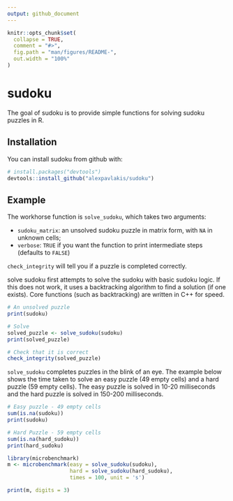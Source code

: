 ```yaml
---
output: github_document
---
```


<!-- README.md is generated from README.Rmd. Please edit that file -->

```r
knitr::opts_chunk$set(
  collapse = TRUE,
  comment = "#>",
  fig.path = "man/figures/README-",
  out.width = "100%"
)
```
# sudoku

The goal of sudoku is to provide simple functions for solving sudoku puzzles in R.

## Installation

You can install sudoku from github with:

``` r
# install.packages("devtools")
devtools::install_github("alexpavlakis/sudoku")
```


## Example

The workhorse function is `solve_sudoku`, which takes two arguments:

* `sudoku_matrix`: an unsolved sudoku puzzle in matrix form, with `NA` in unknown cells;
* `verbose`: `TRUE` if you want the function to print intermediate steps (defaults to `FALSE`)

`check_integrity` will tell you if a puzzle is completed correctly.

solve sudoku first attempts to solve the sudoku with basic sudoku logic.  If this does not work, it uses a backtracking algorithm to find a solution (if one exists).  Core functions (such as backtracking) are written in C++ for speed.

```r
# An unsolved puzzle
print(sudoku)

# Solve
solved_puzzle <- solve_sudoku(sudoku)
print(solved_puzzle)

# Check that it is correct
check_integrity(solved_puzzle)
```

`solve_sudoku` completes puzzles in the blink of an eye.  The example below shows the time taken to solve an easy puzzle (49 empty cells) and a hard puzzle (59 empty cells).  The easy puzzle is solved in 10-20 milliseconds and the hard puzzle is solved in 150-200 milliseconds.

```r
# Easy puzzle - 49 empty cells
sum(is.na(sudoku))
print(sudoku)

# Hard Puzzle - 59 empty cells
sum(is.na(hard_sudoku))
print(hard_sudoku)

```
```r
library(microbenchmark)
m <- microbenchmark(easy = solve_sudoku(sudoku),
                    hard = solve_sudoku(hard_sudoku), 
                    times = 100, unit = 's')
```
```r
print(m, digits = 3)
```
